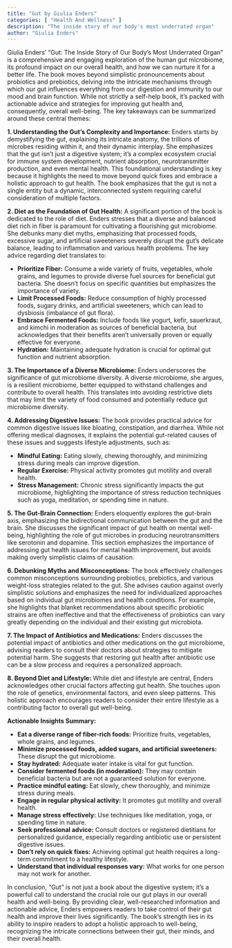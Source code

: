 ```yaml
---
title: "Gut by Giulia Enders"
categories: [ "Health And Wellness" ]
description: "The inside story of our body's most underrated organ"
author: "Giulia Enders"
---
```

Giulia Enders' "Gut: The Inside Story of Our Body's Most Underrated Organ" is a comprehensive and engaging exploration of the human gut microbiome, its profound impact on our overall health, and how we can nurture it for a better life.  The book moves beyond simplistic pronouncements about probiotics and prebiotics, delving into the intricate mechanisms through which our gut influences everything from our digestion and immunity to our mood and brain function.  While not strictly a self-help book, it's packed with actionable advice and strategies for improving gut health and, consequently, overall well-being.  The key takeaways can be summarized around these central themes:

**1. Understanding the Gut's Complexity and Importance:**  Enders starts by demystifying the gut, explaining its intricate anatomy, the trillions of microbes residing within it, and their dynamic interplay.  She emphasizes that the gut isn't just a digestive system; it's a complex ecosystem crucial for immune system development, nutrient absorption, neurotransmitter production, and even mental health.  This foundational understanding is key because it highlights the need to move beyond quick fixes and embrace a holistic approach to gut health.  The book emphasizes that the gut is not a single entity but a dynamic, interconnected system requiring careful consideration of multiple factors.

**2. Diet as the Foundation of Gut Health:**  A significant portion of the book is dedicated to the role of diet.  Enders stresses that a diverse and balanced diet rich in fiber is paramount for cultivating a flourishing gut microbiome.  She debunks many diet myths, emphasizing that processed foods, excessive sugar, and artificial sweeteners severely disrupt the gut's delicate balance, leading to inflammation and various health problems.  The key advice regarding diet translates to:

* **Prioritize Fiber:**  Consume a wide variety of fruits, vegetables, whole grains, and legumes to provide diverse fuel sources for beneficial gut bacteria.  She doesn't focus on specific quantities but emphasizes the importance of variety.
* **Limit Processed Foods:**  Reduce consumption of highly processed foods, sugary drinks, and artificial sweeteners, which can lead to dysbiosis (imbalance of gut flora).
* **Embrace Fermented Foods:**  Include foods like yogurt, kefir, sauerkraut, and kimchi in moderation as sources of beneficial bacteria, but acknowledges that their benefits aren't universally proven or equally effective for everyone.
* **Hydration:**  Maintaining adequate hydration is crucial for optimal gut function and nutrient absorption.

**3. The Importance of a Diverse Microbiome:** Enders underscores the significance of gut microbiome diversity. A diverse microbiome, she argues, is a resilient microbiome, better equipped to withstand challenges and contribute to overall health.  This translates into avoiding restrictive diets that may limit the variety of food consumed and potentially reduce gut microbiome diversity.

**4. Addressing Digestive Issues:**  The book provides practical advice for common digestive issues like bloating, constipation, and diarrhea.  While not offering medical diagnoses, it explains the potential gut-related causes of these issues and suggests lifestyle adjustments, such as:

* **Mindful Eating:**  Eating slowly, chewing thoroughly, and minimizing stress during meals can improve digestion.
* **Regular Exercise:** Physical activity promotes gut motility and overall health.
* **Stress Management:** Chronic stress significantly impacts the gut microbiome, highlighting the importance of stress reduction techniques such as yoga, meditation, or spending time in nature.

**5. The Gut-Brain Connection:**  Enders eloquently explores the gut-brain axis, emphasizing the bidirectional communication between the gut and the brain.  She discusses the significant impact of gut health on mental well-being, highlighting the role of gut microbes in producing neurotransmitters like serotonin and dopamine.  This section emphasizes the importance of addressing gut health issues for mental health improvement, but avoids making overly simplistic claims of causation.

**6. Debunking Myths and Misconceptions:**  The book effectively challenges common misconceptions surrounding probiotics, prebiotics, and various weight-loss strategies related to the gut.  She advises caution against overly simplistic solutions and emphasizes the need for individualized approaches based on individual gut microbiomes and health conditions.  For example, she highlights that blanket recommendations about specific probiotic strains are often ineffective and that the effectiveness of probiotics can vary greatly depending on the individual and their existing gut microbiota.

**7. The Impact of Antibiotics and Medications:** Enders discusses the potential impact of antibiotics and other medications on the gut microbiome, advising readers to consult their doctors about strategies to mitigate potential harm.  She suggests that restoring gut health after antibiotic use can be a slow process and requires a personalized approach.


**8.  Beyond Diet and Lifestyle:** While diet and lifestyle are central, Enders acknowledges other crucial factors affecting gut health.  She touches upon the role of genetics, environmental factors, and even sleep patterns.  This holistic approach encourages readers to consider their entire lifestyle as a contributing factor to overall gut well-being.

**Actionable Insights Summary:**

* **Eat a diverse range of fiber-rich foods:** Prioritize fruits, vegetables, whole grains, and legumes.
* **Minimize processed foods, added sugars, and artificial sweeteners:** These disrupt the gut microbiome.
* **Stay hydrated:** Adequate water intake is vital for gut function.
* **Consider fermented foods (in moderation):**  They may contain beneficial bacteria but are not a guaranteed solution for everyone.
* **Practice mindful eating:** Eat slowly, chew thoroughly, and minimize stress during meals.
* **Engage in regular physical activity:** It promotes gut motility and overall health.
* **Manage stress effectively:** Use techniques like meditation, yoga, or spending time in nature.
* **Seek professional advice:** Consult doctors or registered dietitians for personalized guidance, especially regarding antibiotic use or persistent digestive issues.
* **Don't rely on quick fixes:**  Achieving optimal gut health requires a long-term commitment to a healthy lifestyle.
* **Understand that individual responses vary:**  What works for one person may not work for another.


In conclusion, "Gut" is not just a book about the digestive system; it's a powerful call to understand the crucial role our gut plays in our overall health and well-being.  By providing clear, well-researched information and actionable advice, Enders empowers readers to take control of their gut health and improve their lives significantly.  The book's strength lies in its ability to inspire readers to adopt a holistic approach to well-being, recognizing the intricate connections between their gut, their minds, and their overall health.


